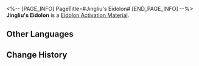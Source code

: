 <%-- [PAGE_INFO]
PageTitle=#Jingliu's Eidolon#
[END_PAGE_INFO] --%>
{{Item Infobox
|id          = 11212
|image       = Item Jingliu's Eidolon.png
|type        = Eidolon Activation Material
|invCategory = 
|rarity      = 5
|effect      = Material for raising Jingliu's Eidolon Level.
|description = 
}}
'''Jingliu's Eidolon''' is a [[Eidolon Activation Material]].

==Other Languages==
{{Other Languages
|en   = Jingliu's Eidolon
|zhs  = 【镜流】的星魂
|zht  = 【鏡流】的星魂
|ja   = 「鏡流」の星魂
|ko   = [경류]의 성혼
|es   = Eidolon de Jingliu
|fr   = Eidolon de Jingliu
|ru   = Эйдолон Цзинлю
|th   = Eidolon ของ Jingliu
|vi   = Tinh Hồn Của Jingliu
|de   = Jinglius Eidolon
|id   = Jingliu's Eidolon
|pt   = Eidolon de Jingliu
}}

==Change History==
{{Change History|1.4}}